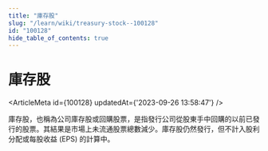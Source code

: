 ```yaml
---
title: "庫存股"
slug: "/learn/wiki/treasury-stock--100128"
id: "100128"
hide_table_of_contents: true
---
```



# 庫存股

<ArticleMeta id={100128} updatedAt={'2023-09-26 13:58:47'} />
<div className='border-solid border-b border-t-0 my-4 border-[var(--ifm-color-gray-300)]' />

庫存股，也稱為公司庫存股或回購股票，是指發行公司從股東手中回購的以前已發行的股票。其結果是市場上未流通股票總數減少。庫存股仍然發行，但不計入股利分配或每股收益 (EPS) 的計算中。
